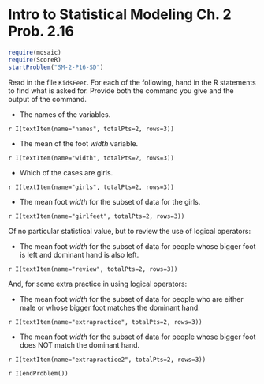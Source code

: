 Intro to Statistical Modeling Ch. 2 Prob. 2.16
========================================================
```{r include=FALSE}
require(mosaic)
require(ScoreR)
startProblem("SM-2-P16-SD")
```

Read in the file `KidsFeet`.  For each of the following, hand in the R statements to find what is asked for.  Provide both the command you give and the output of the command.

* The names of the variables.

 `r I(textItem(name="names", totalPts=2, rows=3))`

* The mean of the foot *width* variable.

 `r I(textItem(name="width", totalPts=2, rows=3))`

* Which of the cases are girls.

 `r I(textItem(name="girls", totalPts=2, rows=3))`

* The mean foot *width* for the subset of data for the
  girls.

 `r I(textItem(name="girlfeet", totalPts=2, rows=3))`


Of no particular statistical value, but to review the use of logical operators: 

* The mean foot *width* for the subset of data for people whose bigger foot is left and dominant hand is also left.

 `r I(textItem(name="review", totalPts=2, rows=3))`


And, for some extra practice in using logical operators:

* The mean foot *width* for the subset of data for people who are either male or whose bigger foot matches the dominant hand. 

 `r I(textItem(name="extrapractice", totalPts=2, rows=3))`

* The mean foot *width* for the subset of data for people
whose bigger foot does NOT match the dominant hand.

 `r I(textItem(name="extrapractice2", totalPts=2, rows=3))`

`r I(endProblem())`